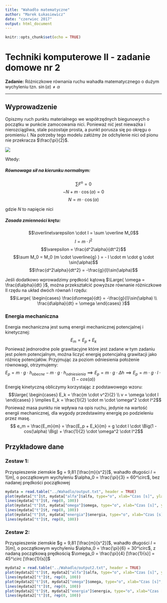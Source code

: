 ```yaml
---
title: "Wahadło matematyczne"
author: "Marek Łukasiewicz"
date: "czerwiec 2017"
output: html_document
---
```


```r
knitr::opts_chunk$set(echo = TRUE)
```

# Techniki komputerowe II - zadanie domowe nr 2

**Zadanie:** Różniczkowe równania ruchu wahadła matematycznego o dużym wychyleniu tzn. $\sin(\alpha) \neq \alpha$

***********************

## Wyprowadzenie

Opiszmy ruch punktu materialnego we współrzędnych biegunowych o początku w punkcie zamocowania nici. Ponieważ nić jest nieważka i nierozciągliwa, stale pozostaje prosta, a punkt porusza się po okręgu o promieniu $l$. Na potrzeby tego modelu załóżmy że odchylenie nici od pionu nie przekracza $\frac{\pi}{2}$.

![](rysunek.png)

Wtedy:

##### Równowaga sił na kierunku normalnym:
$$\sum F^n = 0$$
$$-N + m \cdot \cos(\alpha) = 0$$
$$N = m \cdot \cos(\alpha)$$

gdzie $N$ to napięcie nici

##### Zasada zmienności krętu:
$$\overline\varepsilon \cdot I = \sum \overline M_0$$
$$I = m \cdot l^2$$
$$\varepsilon = \frac{d^2\alpha}{dt^2}$$
$$\sum M_0 = M_0 (m \cdot \overline{g} ) = - l \cdot m \cdot g \cdot \sin(\alpha)$$
$$\frac{d^2\alpha}{dt^2} = -\frac{g}{l}\sin(\alpha)$$

Jeśli dodatkowo wprowadzimy prędkość kątową $\Large{ \omega = \frac{d\alpha}{dt} }$, można przekształcić powyższe równanie różniczkowe II rzędu na układ dwóch równań I rzędu:
$$\Large{ \begin{cases} \frac{d\omega}{dt} = -\frac{g}{l}\sin(\alpha) \\ \frac{d\alpha}{dt} = \omega \end{cases} }$$

### Energia mechaniczna

Energia mechaniczna jest sumą energii mechanicznej potencjalnej i kinetycznej:
$$ E_m = E_p + E_k $$
Ponieważ jednorodne pole grawitacyjne które jest zadane w tym zadaniu jest polem potencjalnym, można liczyć energię potencjalną grawitacji jako różnicę potencjałów. Przyjmując za poziom odniesienia położenie równowagi, otrzymujemy:
$$ E_p = m \cdot g \cdot h_{obecne} - m \cdot g \cdot h_{odniesienia} \implies E_p = m \cdot g \cdot \Delta h \implies E_p = m \cdot g \cdot l \cdot \Big(1 - cos(\alpha) \Big)$$
Energię kinetyczną obliczymy korzystając z podstawowego wzoru:
$$\large{ \begin{cases} E_k = \frac{m \cdot v^2}{2} \\ v = \omega \cdot l \end{cases} } \implies E_k = \frac{1}{2} \cdot m \cdot \omega^2 \cdot l^2$$
Ponieważ masa punktu nie wpływa na opis ruchu, jedynie na wartość energii mechanicznej, dla wygody przedstawimy energię po podzieleniu przez masę.
$$ e_m = \frac{E_m}{m} = \frac{E_p + E_k}{m} = g \cdot l \cdot \Big(1 - cos(\alpha) \Big) + \frac{1}{2} \cdot \omega^2 \cdot l^2$$

\pagebreak

## Przykładowe dane

### Zestaw 1:

Przyspieszenie ziemskie $g = 9,81 [\frac{m}{s^2}]$, wahadło długości $l = 1[m]$, o początkowym wychyleniu $\alpha_0 = \frac{\pi}{3} = 60^\circ$, bez nadanej prędkości początkowej

```r
mydata = read.table("../Wahadlo/output.txt", header = TRUE)
plot(mydata["t"]$t, mydata["alfa"]$alfa, type="o", xlab="Czas [s]", ylab="Wychylenie [rad]")
lines(mydata["t"]$t, rep(0, 100))
plot(mydata["t"]$t, mydata["omega"]$omega, type="o", xlab="Czas [s]", ylab="Prędkość kątowa [rad/s]")
lines(mydata["t"]$t, rep(0, 100))
plot(mydata["t"]$t, mydata["energia"]$energia, type="o", xlab="Czas [s]", ylab="Energia mechaniczna [J/kg]", ylim = c(0, 5))
lines(mydata["t"]$t, rep(0, 100))
```

\pagebreak

### Zestaw 2:

Przyspieszenie ziemskie $g = 9,81 [\frac{m}{s^2}]$, wahadło długości $l = 3[m]$, o początkowym wychyleniu $\alpha_0 = \frac{\pi}{6} = 30^\circ$, z nadaną początkową prędkością $\omega_0 = \frac{\pi}{4} [\frac{1}{s}] = 45^\circ [\frac{1}{s}]$

```r
mydata2 = read.table("../Wahadlo/output2.txt", header = TRUE)
plot(mydata2["t"]$t, mydata2["alfa"]$alfa, type="o", xlab="Czas [s]", ylab="Wychylenie [rad]")
lines(mydata2["t"]$t, rep(0, 100))
plot(mydata2["t"]$t, mydata2["omega"]$omega, type="o", xlab="Czas [s]", ylab="Prędkość kątowa [rad/s]")
lines(mydata2["t"]$t, rep(0, 100))
plot(mydata2["t"]$t, mydata2["energia"]$energia, type="o", xlab="Czas [s]", ylab="Energia mechaniczna [J/kg]", ylim = c(0, 7))
lines(mydata2["t"]$t, rep(0, 100))
```

